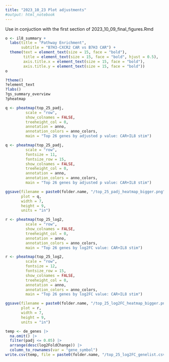 ---
title: "2023_10_23 Plot adjustments"
#output: html_notebook
---

Use in conjuction with the first section of 2023_10_09_final_figures.Rmd

```{r}
o <- il8_summary +
  labs(title = "Pathway Enrichment",
       subtitle = "B7H3-CXCR2 CAR vs B7H3 CAR") +
  theme(text = element_text(size = 15, face = "bold"),
        title = element_text(size = 15, face = "bold", hjust = 0.5),
        axis.title.x = element_text(size = 15, face = "bold"),
        axis.title.y = element_text(size = 15, face = "bold"))
o
```

```{r}
?theme()
?element_text
?labs()
?gs_summary_overview
?pheatmap
```

```{r}
q <- pheatmap(top_25_padj,
         scale = "row",
         show_colnames = FALSE,
         treeheight_col = 0,
         annotation = anno,
         annotation_colors = anno_colors,
         main = "Top 26 genes by adjusted p value: CAR+IL8 stim")
```


```{r}
q <- pheatmap(top_25_padj,
         scale = "row",
         fontsize = 11,
         fontsize_row = 15,
         show_colnames = FALSE,
         treeheight_col = 0,
         annotation = anno,
         annotation_colors = anno_colors,
         main = "Top 26 genes by adjusted p value: CAR+IL8 stim")
```




```{r}
ggsave(filename = paste0(folder.name, "/top_25_padj_heatmap_bigger.png"),
       plot = q,
       width = 7,
       height = 9,
       units = "in")
```


```{r}
r <- pheatmap(top_25_log2,
         scale = "row",
         show_colnames = FALSE,
         treeheight_col = 0,
         annotation = anno,
         annotation_colors = anno_colors,
         main = "Top 26 genes by log2FC value: CAR+IL8 stim")
```

```{r}
r <- pheatmap(top_25_log2,
         scale = "row",
         fontsize = 12,
         fontsize_row = 15,
         show_colnames = FALSE,
         treeheight_col = 0,
         annotation = anno,
         annotation_colors = anno_colors,
         main = "Top 26 genes by log2FC value: CAR+IL8 stim")
```

```{r}
ggsave(filename = paste0(folder.name, "/top_25_log2FC_heatmap_bigger.png"),
       plot = r,
       width = 7,
       height = 9,
       units = "in")
```

```{r}
temp <- de_genes |> 
  na.omit() |> 
  filter(padj <= 0.05) |> 
  arrange(desc(log2FoldChange)) |> 
  column_to_rownames(var = "gene_symbol")
write.csv(temp, file = paste0(folder.name, "/top_25_log2FC_genelist.csv"))
```























